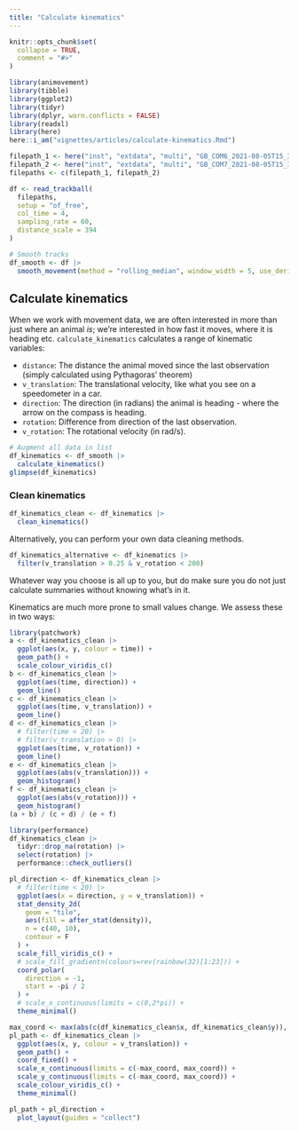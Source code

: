 ```yaml
---
title: "Calculate kinematics"
---
```


```r
knitr::opts_chunk$set(
  collapse = TRUE,
  comment = "#>"
)
```

```r
library(animovement)
library(tibble)
library(ggplot2)
library(tidyr)
library(dplyr, warn.conflicts = FALSE)
library(readxl)
library(here)
here::i_am("vignettes/articles/calculate-kinematics.Rmd")
```

```r
filepath_1 <- here("inst", "extdata", "multi", "GB_COM6_2021-08-05T15_37_55.csv")
filepath_2 <- here("inst", "extdata", "multi", "GB_COM7_2021-08-05T15_37_55.csv")
filepaths <- c(filepath_1, filepath_2)

df <- read_trackball(
  filepaths,
  setup = "of_free",
  col_time = 4,
  sampling_rate = 60,
  distance_scale = 394
)

# Smooth tracks
df_smooth <- df |>
  smooth_movement(method = "rolling_median", window_width = 5, use_derivatives = TRUE)
```

## Calculate kinematics

When we work with movement data, we are often interested in more than just where an animal *is*; we're interested in how fast it moves, where it is heading etc. 
`calculate_kinematics` calculates a range of kinematic variables:

- `distance`: The distance the animal moved since the last observation (simply calculated using Pythagoras' theorem)
- `v_translation`: The translational velocity, like what you see on a speedometer in a car.
- `direction`: The direction (in radians) the animal is heading - where the arrow on the compass is heading.
- `rotation`: Difference from direction of the last observation.
- `v_rotation`: The rotational velocity (in rad/s).

```r
# Augment all data in list
df_kinematics <- df_smooth |>
  calculate_kinematics()
glimpse(df_kinematics)
```

### Clean kinematics

```r
df_kinematics_clean <- df_kinematics |>
  clean_kinematics()
```

Alternatively, you can perform your own data cleaning methods.

```r
df_kinematics_alternative <- df_kinematics |>
  filter(v_translation > 0.25 & v_rotation < 200)
```

Whatever way you choose is all up to you, but do make sure you do not just calculate summaries without knowing what's in it. 

Kinematics are much more prone to small values change. We assess these in two ways:



```r
library(patchwork)
a <- df_kinematics_clean |>
  ggplot(aes(x, y, colour = time)) +
  geom_path() +
  scale_colour_viridis_c()
b <- df_kinematics_clean |>
  ggplot(aes(time, direction)) +
  geom_line()
c <- df_kinematics_clean |>
  ggplot(aes(time, v_translation)) +
  geom_line()
d <- df_kinematics_clean |>
  # filter(time < 20) |>
  # filter(v_translation > 0) |>
  ggplot(aes(time, v_rotation)) +
  geom_line()
e <- df_kinematics_clean |>
  ggplot(aes(abs(v_translation))) +
  geom_histogram()
f <- df_kinematics_clean |>
  ggplot(aes(abs(v_rotation))) +
  geom_histogram()
(a + b) / (c + d) / (e + f)

library(performance)
df_kinematics_clean |>
  tidyr::drop_na(rotation) |>
  select(rotation) |>
  performance::check_outliers()
```

```r
pl_direction <- df_kinematics_clean |>
  # filter(time < 20) |>
  ggplot(aes(x = direction, y = v_translation)) +
  stat_density_2d(
    geom = "tile",
    aes(fill = after_stat(density)),
    n = c(40, 10),
    contour = F
  ) +
  scale_fill_viridis_c() +
  # scale_fill_gradientn(colours=rev(rainbow(32)[1:23])) +
  coord_polar(
    direction = -1,
    start = -pi / 2
  ) +
  # scale_x_continuous(limits = c(0,2*pi)) +
  theme_minimal()

max_coord <- max(abs(c(df_kinematics_clean$x, df_kinematics_clean$y)), na.rm = TRUE)
pl_path <- df_kinematics_clean |>
  ggplot(aes(x, y, colour = v_translation)) +
  geom_path() +
  coord_fixed() +
  scale_x_continuous(limits = c(-max_coord, max_coord)) +
  scale_y_continuous(limits = c(-max_coord, max_coord)) +
  scale_colour_viridis_c() +
  theme_minimal()

pl_path + pl_direction +
  plot_layout(guides = "collect")
```

